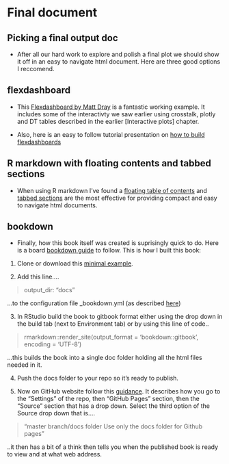 # Final document

## Picking a final output doc

* After all our hard work to explore and polish a final plot we should show it off in an easy to navigate html document. Here are three good options I reccomend.

## flexdashboard

* This [Flexdashboard by Matt Dray](https://github.com/matt-dray/earl18-crosstalk) is a fantastic working example. It includes some of the interactivty we saw earlier using crosstalk, plotly and DT tables described in the earlier [Interactive plots] chapter.

* Also, here is an easy to follow tutorial presentation on [how to build flexdashboards](https://arm.rbind.io/slides/flexdashboard.html#1)

## R markdown with floating contents and tabbed sections

* When using R markdown I've found a [floating table of contents](https://bookdown.org/yihui/rmarkdown/html-document.html#table-of-contents) and [tabbed sections](https://bookdown.org/yihui/rmarkdown/html-document.html#tabbed-sections) are the most effective for providing compact and easy to navigate html documents.

## bookdown

* Finally, how this book itself was created is suprisingly quick to do. Here is a board [bookdown guide](https://bookdown.org/home/about/) to follow. This is how I built this book:
 
1. Clone or download this [minimal example](https://github.com/rstudio/bookdown-demo).  

2. Add this line....

> output_dir: "docs" 
  
  ...to the configuration file _bookdown.yml (as described [here](https://bookdown.org/yihui/bookdown/github.html))
  
3. In RStudio build the book to gitbook format either using the drop down in the build tab (next to Environment tab)
 or by using this line of code..
   
> rmarkdown::render_site(output_format = 'bookdown::gitbook', encoding = 'UTF-8')
 
  ...this builds the book into a single doc folder holding all the html files needed in it. 

4. Push the docs folder to your repo so it's ready to publish.

5. Now on GitHub website follow this [guidance](https://help.github.com/en/github/working-with-github-pages/configuring-a-publishing-source-for-your-github-pages-site). It describes how you go to the "Settings" of the repo, then "GitHub Pages" section, then the "Source" section that has a drop down.
Select the third option of the Source drop down that is....
   
> "master branch/docs folder 
   Use only the docs folder for Github pages"
   
   ..it then has a bit of a think then tells you when the published book is ready to view and at what web address.